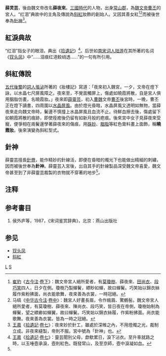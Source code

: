 '''薛灵芸'''，後由魏文帝改名'''薛夜來'''。[[三國時代|三國時代]]的人物，出身[[常山郡|常山郡]]，為[[魏文帝|魏文帝]][[曹丕|曹丕]]的宮人。“红泪”典故中的主角及傳說為[[斜紅|斜紅]]妝飾的創始人。又因其善女紅<ref>[[崔豹|崔豹]]《[[古今注|古今注]]·[[s:古今注#雜註第七|卷下]]》：魏文帝宮人絕所愛者，有[[莫瓊樹|莫瓊樹]]、薛夜來、[[田尚衣|田尚衣]]、[[段巧笑|段巧笑]]四人，日夕在側。瓊樹乃製蟬鬢，縹眇如蟬，故曰蟬鬢。巧笑始以錦衣絲履作紫粉拂面，尚衣能歌舞，夜來善為衣裳，一時冠絕。</ref><ref>马缟《[[中华古今注|中华古今注]]·[[s:古今注/中華古今註#魏宮人長眉蟬鬢|卷中]]》：魏宮人好畫長眉，令作蛾眉、驚鶴髻。魏文帝宮人絕所愛者，有莫瓊樹、薛夜來、陳尚衣、段巧笑，皆日夜在帝側，瓊樹始制為蟬鬢，望之縹緲如蟬翼，故曰蟬鬢。巧笑始以錦衣絲履，作紫粉拂面。尚衣能歌舞。夜來善為衣裳。皆為一時之冠絕。 </ref>而被後世奉為[[針神|針神]]<ref name="ref1">[[王嘉_(五胡十六國)|王嘉]]《[[拾遺記|拾遺記]]·[[s:拾遺記/卷七#魏|卷七]]》：夜來妙於針工，雖處於深帷之內，不用燈燭之光，裁制立成。非夜來縫製，帝則不服。宮中號為「針神」也。</ref>。

== 紅淚典故 ==
“红泪”指女子的眼泪，典出《[[拾遺記|拾遺記]]》<ref>[[王嘉_(五胡十六國)|王嘉]]《[[拾遺記|拾遺記]]·[[s:拾遺記/卷七#魏|卷七]]》：靈芸聞別父母，歔欷累日，淚下沾衣。至升車就路之時，以玉唾壺承淚，壺則紅色。既發常山，及至京師，壺中淚凝如血。</ref>。后世如[[南宋|南宋]][[词人|词人]][[陆游|陆游]]在其所著的名词《[[钗头凤|钗头凤]]》中“……泪痕红浥鲛绡透……”的一句有所引用。

== 斜紅傳說 ==
[[五代|五代]][[後蜀|後蜀]]的[[詞人|詞人]][[張泌|張泌]]所著的《妝樓記》寫道：「夜來初入魏宮，一夕，文帝在燈下詠，以水晶七尺屏風障之。夜來至，不覺面觸屏上，傷處如曉霞將散，自是宮人俱用胭脂仿畫，名曉霞妝。」夜來即[[薛靈芸|薛靈芸]]，初入[[曹魏|曹魏]]文帝[[曹丕|曹丕]]後宮時，一晚，曹丕正在燈下讀書，四周圍以[[水晶|水晶]][[屏風|屏風]]。由於燈光昏暗，水晶屏風又透明如無物，當薛夜來走向魏文帝時，鬢邊不慎撞上水晶屏風且血流不止。待鮮血擦去後，傷處留下如朝霞將散的痕跡，即使痊癒後仍留有如新月般的疤痕。後來宮中女子見薛夜來受寵，便爭相在兩鬢邊學著薛夜來的傷痕，用[[硃砂|硃砂]]、[[胭脂|胭脂]]等紅色膏料畫上面飾，稱'''曉霞妝'''。後來演變為斜紅型式。

== 針神 ==
薛靈芸擅長[[針黹|針黹]]，能作精妙的針線活，即便在昏暗的燭光下也能做出精細的刺繡，因而被後世奉為'''針神'''。薛靈芸入宮後，出自其手的針線製品深受魏文帝喜愛，魏文帝甚至到了非薛靈芸裁製的衣物就不穿著的地步<ref name="ref1"/>。

==注释==
<references/>

== 参考書目 ==
#侯外庐等，1987，《宋词鉴赏辞典》，北京：燕山出版社

==参见==
* [[钗头凤|钗头凤]]
* [[斜紅|斜紅]]


[[Category:薛姓|L]]
[[Category:曹魏妃嬪|S]]
